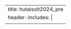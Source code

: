 ---
title: hutaisolt2024_pre
header-includes: |
  <meta http-equiv="Refresh" content="0; URL=https://osf.io/preprints/socarxiv/xrhwk/">
---